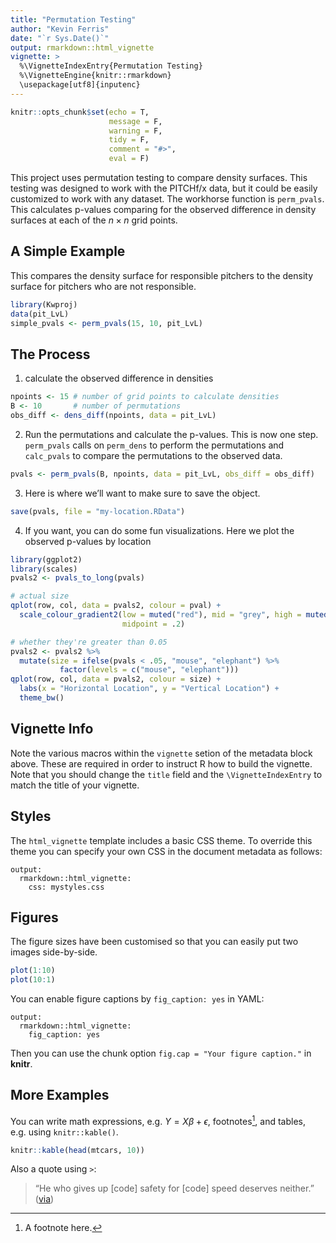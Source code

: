 ```yaml
---
title: "Permutation Testing"
author: "Kevin Ferris"
date: "`r Sys.Date()`"
output: rmarkdown::html_vignette
vignette: >
  %\VignetteIndexEntry{Permutation Testing}
  %\VignetteEngine{knitr::rmarkdown}
  \usepackage[utf8]{inputenc}
---
```


```r
knitr::opts_chunk$set(echo = T, 
                      message = F, 
                      warning = F, 
                      tidy = F, 
                      comment = "#>", 
                      eval = F)
```


This project uses permutation testing to compare density surfaces.  This testing was designed to work with the PITCHf/x data, but it could be easily customized to work with any dataset.  The workhorse function is `perm_pvals`.  This calculates p-values comparing for the observed difference in density surfaces at each of the $n \times n$ grid points.

##  A Simple Example

This compares the density surface for responsible pitchers to the density surface for pitchers who are not responsible.  

```r
library(Kwproj)
data(pit_LvL)
simple_pvals <- perm_pvals(15, 10, pit_LvL)
```

## The Process

1) calculate the observed difference in densities
```r
npoints <- 15 # number of grid points to calculate densities
B <- 10       # number of permutations
obs_diff <- dens_diff(npoints, data = pit_LvL)
```

2) Run the permutations and calculate the p-values.  This is now one step.  `perm_pvals` calls on `perm_dens` to perform the permutations and `calc_pvals` to compare the permutations to the observed data.
```r
pvals <- perm_pvals(B, npoints, data = pit_LvL, obs_diff = obs_diff)
```

3) Here is where we'll want to make sure to save the object.  
```r
save(pvals, file = "my-location.RData")
```

4) If you want, you can do some fun visualizations.  Here we plot the observed p-values by location

```r
library(ggplot2)
library(scales)
pvals2 <- pvals_to_long(pvals) 

# actual size
qplot(row, col, data = pvals2, colour = pval) + 
  scale_colour_gradient2(low = muted("red"), mid = "grey", high = muted("blue"), 
                         midpoint = .2)

# whether they're greater than 0.05
pvals2 <- pvals2 %>% 
  mutate(size = ifelse(pvals < .05, "mouse", "elephant") %>% 
           factor(levels = c("mouse", "elephant")))
qplot(row, col, data = pvals2, colour = size) + 
  labs(x = "Horizontal Location", y = "Vertical Location") + 
  theme_bw()
```


## Vignette Info

Note the various macros within the `vignette` setion of the metadata block above. These are required in order to instruct R how to build the vignette. Note that you should change the `title` field and the `\VignetteIndexEntry` to match the title of your vignette.

## Styles

The `html_vignette` template includes a basic CSS theme. To override this theme you can specify your own CSS in the document metadata as follows:

    output: 
      rmarkdown::html_vignette:
        css: mystyles.css

## Figures

The figure sizes have been customised so that you can easily put two images side-by-side. 

```r
plot(1:10)
plot(10:1)
```

You can enable figure captions by `fig_caption: yes` in YAML:

    output:
      rmarkdown::html_vignette:
        fig_caption: yes

Then you can use the chunk option `fig.cap = "Your figure caption."` in **knitr**.

## More Examples

You can write math expressions, e.g. $Y = X\beta + \epsilon$, footnotes^[A footnote here.], and tables, e.g. using `knitr::kable()`.

```r
knitr::kable(head(mtcars, 10))
```

Also a quote using `>`:

> "He who gives up [code] safety for [code] speed deserves neither."
([via](https://twitter.com/hadleywickham/status/504368538874703872))
